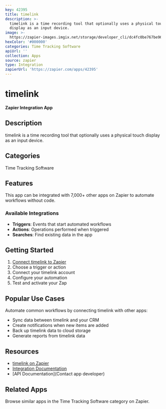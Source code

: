 ```yaml
---
key: 42395
title: timelink
description: >-
  timelink is a time recording tool that optionally uses a physical touch
  display as an input device.
image: >-
  https://zapier-images.imgix.net/storage/developer_cli/dc4fc0be767be96fd45aa9b15ea9bb2d.png?auto=format%2Ccompress&ixlib=python-3.0.0&q=50
hexColor: '#000000'
categories: Time Tracking Software
apiUrl: ''
collection: Apps
source: zapier
type: Integration
zapierUrl: 'https://zapier.com/apps/42395'
---
```

# timelink

**Zapier Integration App**

## Description

timelink is a time recording tool that optionally uses a physical touch display as an input device.

## Categories

Time Tracking Software

## Features

This app can be integrated with 7,000+ other apps on Zapier to automate workflows without code.

### Available Integrations

- **Triggers**: Events that start automated workflows
- **Actions**: Operations performed when triggered
- **Searches**: Find existing data in the app

## Getting Started

1. [Connect timelink to Zapier](https://zapier.com/apps/42395)
2. Choose a trigger or action
3. Connect your timelink account
4. Configure your automation
5. Test and activate your Zap

## Popular Use Cases

Automate common workflows by connecting timelink with other apps:

- Sync data between timelink and your CRM
- Create notifications when new items are added
- Back up timelink data to cloud storage
- Generate reports from timelink data

## Resources

- [timelink on Zapier](https://zapier.com/apps/42395)
- [Integration Documentation](https://zapier.com/apps/42395/integrations)
- [API Documentation](Contact app developer)

## Related Apps

Browse similar apps in the Time Tracking Software category on Zapier.
